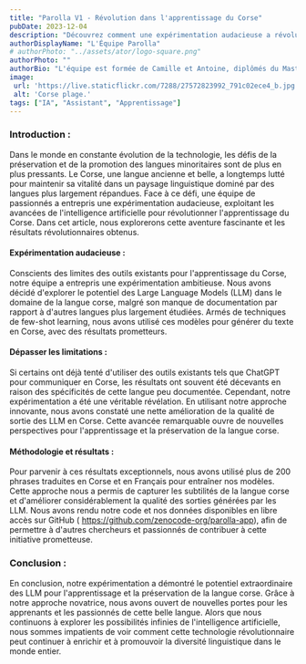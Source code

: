 ```yaml
---
title: "Parolla V1 - Révolution dans l'apprentissage du Corse"
pubDate: 2023-12-04
description: "Découvrez comment une expérimentation audacieuse a révolutionné l'apprentissage du corse en exploitant les Large Language Model (LLM), offrant des résultats exceptionnels et ouvrant de nouvelles perspectives pour la préservation des langues minoritaires."
authorDisplayName: "L'Équipe Parolla"
# authorPhoto: "../assets/ator/logo-square.png"
authorPhoto: ""
authorBio: "L'équipe est formée de Camille et Antoine, diplômés du Master Développeur Full-Stack de l'Université de Corse. Leur passion pour la Corse, ses paysages, sa culture, son histoire et sa langue les a inspirés à créer ce projet, dans le but de donner vie à cette richesse linguistique."
image:
 url: 'https://live.staticflickr.com/7288/27572823992_791c02ece4_b.jpg'
 alt: 'Corse plage.'
tags: ["IA", "Assistant", "Apprentissage"]
---
```



### Introduction :
Dans le monde en constante évolution de la technologie, les défis de la préservation et de la promotion des langues minoritaires sont de plus en plus pressants. Le Corse, une langue ancienne et belle, a longtemps lutté pour maintenir sa vitalité dans un paysage linguistique dominé par des langues plus largement répandues. Face à ce défi, une équipe de passionnés a entrepris une expérimentation audacieuse, exploitant les avancées de l'intelligence artificielle pour révolutionner l'apprentissage du Corse. Dans cet article, nous explorerons cette aventure fascinante et les résultats révolutionnaires obtenus.



<ImageZoom client:load src="/images/parolla-experiment-1.png" />


#### Expérimentation audacieuse :
Conscients des limites des outils existants pour l'apprentissage du Corse, notre équipe a entrepris une expérimentation ambitieuse. Nous avons décidé d'explorer le potentiel des Large Language Models (LLM) dans le domaine de la langue corse, malgré son manque de documentation par rapport à d'autres langues plus largement étudiées. Armés de techniques de few-shot learning, nous avons utilisé ces modèles pour générer du texte en Corse, avec des résultats prometteurs.

#### Dépasser les limitations :
Si certains ont déjà tenté d'utiliser des outils existants tels que ChatGPT pour communiquer en Corse, les résultats ont souvent été décevants en raison des spécificités de cette langue peu documentée. Cependant, notre expérimentation a été une véritable révélation. En utilisant notre approche innovante, nous avons constaté une nette amélioration de la qualité de sortie des LLM en Corse. Cette avancée remarquable ouvre de nouvelles perspectives pour l'apprentissage et la préservation de la langue corse.

#### Méthodologie et résultats :
Pour parvenir à ces résultats exceptionnels, nous avons utilisé plus de 200 phrases traduites en Corse et en Français pour entraîner nos modèles. Cette approche nous a permis de capturer les subtilités de la langue corse et d'améliorer considérablement la qualité des sorties générées par les LLM. Nous avons rendu notre code et nos données disponibles en libre accès sur GitHub (
https://github.com/zenocode-org/parolla-app), afin de permettre à d'autres chercheurs et passionnés de contribuer à cette initiative prometteuse.

### Conclusion :
En conclusion, notre expérimentation a démontré le potentiel extraordinaire des LLM pour l'apprentissage et la préservation de la langue corse. Grâce à notre approche novatrice, nous avons ouvert de nouvelles portes pour les apprenants et les passionnés de cette belle langue. Alors que nous continuons à explorer les possibilités infinies de l'intelligence artificielle, nous sommes impatients de voir comment cette technologie révolutionnaire peut continuer à enrichir et à promouvoir la diversité linguistique dans le monde entier.






